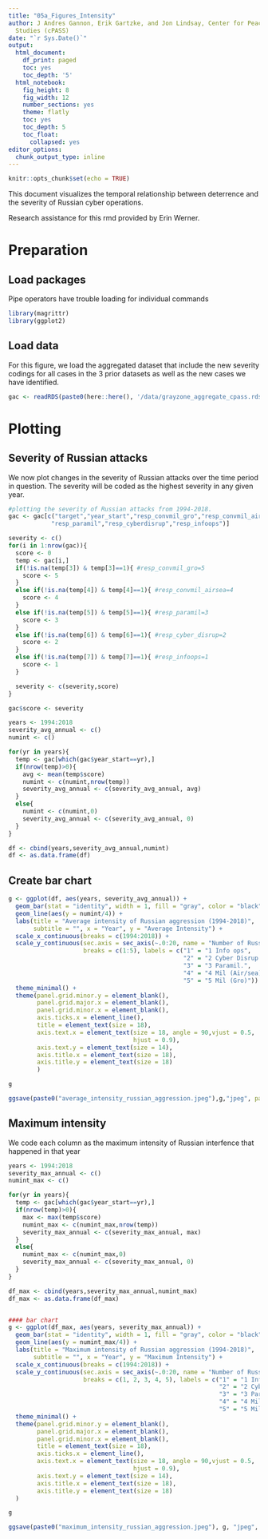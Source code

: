 ```yaml
---
title: "05a_Figures_Intensity"
author: J Andres Gannon, Erik Gartzke, and Jon Lindsay, Center for Peace and Security
  Studies (cPASS)
date: "`r Sys.Date()`"
output:
  html_document:
    df_print: paged
    toc: yes
    toc_depth: '5'
  html_notebook:
    fig_height: 8
    fig_width: 12
    number_sections: yes
    theme: flatly
    toc: yes
    toc_depth: 5
    toc_float:
      collapsed: yes
editor_options:
  chunk_output_type: inline
---
```


```r
knitr::opts_chunk$set(echo = TRUE)
```

This document visualizes the temporal relationship between deterrence and the severity of Russian cyber operations.

Research assistance for this rmd provided by Erin Werner.

# Preparation
## Load packages
Pipe operators have trouble loading for individual commands
```r
library(magrittr)
library(ggplot2)
```

## Load data
For this figure, we load the aggregated dataset that include the new severity codings for all cases in the 3 prior datasets as well as the new cases we have identified.
```r
gac <- readRDS(paste0(here::here(), '/data/grayzone_aggregate_cpass.rds'))
```

# Plotting
## Severity of Russian attacks
We now plot changes in the severity of Russian attacks over the time period in question. The severity will be coded as the highest severity in any given year.
```r
#plotting the severity of Russian attacks from 1994-2018.
gac <- gac[c("target","year_start","resp_convmil_gro","resp_convmil_airsea",
            "resp_paramil","resp_cyberdisrup","resp_infoops")]

severity <- c()
for(i in 1:nrow(gac)){
  score <- 0
  temp <- gac[i,]
  if(!is.na(temp[3]) & temp[3]==1){ #resp_convmil_gro=5
    score <- 5
  }
  else if(!is.na(temp[4]) & temp[4]==1){ #resp_convmil_airsea=4
    score <- 4
  }
  else if(!is.na(temp[5]) & temp[5]==1){ #resp_paramil=3
    score <- 3
  }
  else if(!is.na(temp[6]) & temp[6]==1){ #resp_cyber_disrup=2
    score <- 2
  }
  else if(!is.na(temp[7]) & temp[7]==1){ #resp_infoops=1
    score <- 1
  }

  severity <- c(severity,score)
}

gac$score <- severity

years <- 1994:2018
severity_avg_annual <- c()
numint <- c()

for(yr in years){
  temp <- gac[which(gac$year_start==yr),]
  if(nrow(temp)>0){
    avg <- mean(temp$score)
    numint <- c(numint,nrow(temp))
    severity_avg_annual <- c(severity_avg_annual, avg)
  }
  else{
    numint <- c(numint,0)
    severity_avg_annual <- c(severity_avg_annual, 0)
  }
}

df <- cbind(years,severity_avg_annual,numint)
df <- as.data.frame(df)
```

## Create bar chart
```r
g <- ggplot(df, aes(years, severity_avg_annual)) +
  geom_bar(stat = "identity", width = 1, fill = "gray", color = "black") +
  geom_line(aes(y = numint/4)) +
  labs(title = "Average intensity of Russian aggression (1994-2018)",
       subtitle = "", x = "Year", y = "Average Intensity") +
  scale_x_continuous(breaks = c(1994:2018)) +
  scale_y_continuous(sec.axis = sec_axis(~.0:20, name = "Number of Russian Interventions"),
                     breaks = c(1:5), labels = c("1" = "1 Info ops",
                                                 "2" = "2 Cyber Disrup.",
                                                 "3" = "3 Paramil.",
                                                 "4" = "4 Mil (Air/sea)",
                                                 "5" = "5 Mil (Gro)")) +
  theme_minimal() +
  theme(panel.grid.minor.y = element_blank(),
        panel.grid.major.x = element_blank(),
        panel.grid.minor.x = element_blank(),
        axis.ticks.x = element_line(),
        title = element_text(size = 18),
        axis.text.x = element_text(size = 18, angle = 90,vjust = 0.5,
                                   hjust = 0.9),
        axis.text.y = element_text(size = 14),
        axis.title.x = element_text(size = 18),
        axis.title.y = element_text(size = 18)
        )

g

ggsave(paste0("average_intensity_russian_aggression.jpeg"),g,"jpeg", path = paste0(here::here(), '/paper/figures/'), limitsize = FALSE)
```

## Maximum intensity
We code each column as the maximum intensity of Russian interfence that happened in that year
```r
years <- 1994:2018
severity_max_annual <- c()
numint_max <- c()

for(yr in years){
  temp <- gac[which(gac$year_start==yr),]
  if(nrow(temp)>0){
    max <- max(temp$score)
    numint_max <- c(numint_max,nrow(temp))
    severity_max_annual <- c(severity_max_annual, max)
  }
  else{
    numint_max <- c(numint_max,0)
    severity_max_annual <- c(severity_max_annual, 0)
  }
}

df_max <- cbind(years,severity_max_annual,numint_max)
df_max <- as.data.frame(df_max)


#### bar chart
g <- ggplot(df_max, aes(years, severity_max_annual)) +
  geom_bar(stat = "identity", width = 1, fill = "gray", color = "black") +
  geom_line(aes(y = numint_max/4)) +
  labs(title = "Maximum intensity of Russian aggression (1994-2018)",
       subtitle = "", x = "Year", y = "Maximum Intensity") +
  scale_x_continuous(breaks = c(1994:2018)) +
  scale_y_continuous(sec.axis = sec_axis(~.0:20, name = "Number of Russian Interventions"),
                     breaks = c(1, 2, 3, 4, 5), labels = c("1" = "1 Info ops",
                                                           "2" = "2 Cyber Disrup.",
                                                           "3" = "3 Paramil.",
                                                           "4" = "4 Mil (Air/sea)",
                                                           "5" = "5 Mil (Gro)")) +
  theme_minimal() +
  theme(panel.grid.minor.y = element_blank(),
        panel.grid.major.x = element_blank(),
        panel.grid.minor.x = element_blank(),
        title = element_text(size = 18),
        axis.ticks.x = element_line(),
        axis.text.x = element_text(size = 18, angle = 90,vjust = 0.5,
                                   hjust = 0.9),
        axis.text.y = element_text(size = 14),
        axis.title.x = element_text(size = 18),
        axis.title.y = element_text(size = 18)
  )

g

ggsave(paste0("maximum_intensity_russian_aggression.jpeg"), g, "jpeg", path = paste0(here::here(), '/paper/figures/'), limitsize = FALSE)
```
